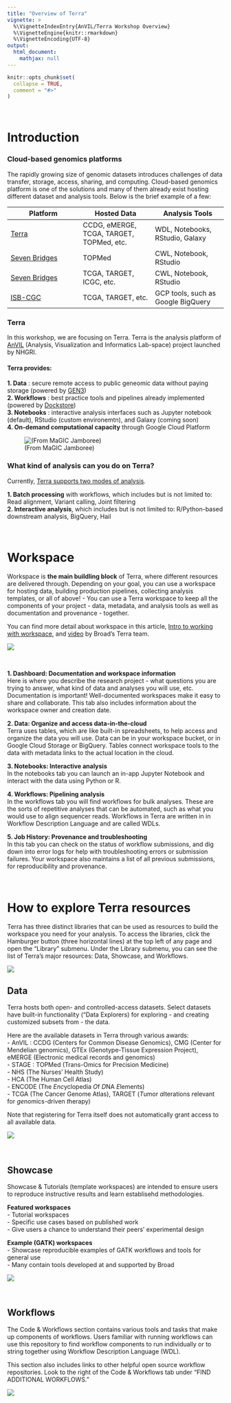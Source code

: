 ```yaml
---
title: "Overview of Terra"
vignette: >
  %\VignetteIndexEntry{AnVIL/Terra Workshop Overview}
  %\VignetteEngine{knitr::rmarkdown}
  %\VignetteEncoding{UTF-8}
output:
  html_document:
    mathjax: null
---
```



```r
knitr::opts_chunk$set(
  collapse = TRUE,
  comment = "#>"
)
```

<br>

# Introduction
### Cloud-based genomics platforms
The rapidly growing size of genomic datasets introduces challenges of data transfer, 
storage, access, sharing, and computing. Cloud-based genomics platform is one of 
the solutions and many of them already exist hosting different dataset and analysis
tools. Below is the brief example of a few:

|Platform | Hosted Data | Analysis Tools |
|---|---|---|
| [Terra](https://anvil.terra.bio/) | CCDG, eMERGE, TCGA, TARGET, TOPMed, etc. | WDL, Notebooks, RStudio, Galaxy |
| [Seven Bridges](https://biodatacatalyst.nhlbi.nih.gov/platforms/seven-bridges) | TOPMed | CWL, Notebook, RStudio |
| [Seven Bridges](http://www.cancergenomicscloud.org/)| TCGA, TARGET, ICGC, etc. | CWL, Notebook, RStudio |
| [ISB-CGC](https://isb-cgc.appspot.com/) | TCGA, TARGET, etc. | GCP tools, such as Google BigQuery |


### Terra
In this workshop, we are focusing on Terra. Terra is the analysis platform  of [AnVIL](https://anvilproject.org/) (Analysis, Visualization and Informatics Lab-space) project launched by NHGRI.

#### Terra provides:   
**1. Data** : secure remote access to public geneomic data without paying storage (powered by [GEN3](https://gen3.org/))       
**2. Workflows** : best practice tools and pipelines already implemented (powered by [Dockstore](https://dockstore.org/))    
**3. Notebooks** : interactive analysis interfaces such as Jupyter notebook (default), 
RStudio (custom environemtn), and Galaxy (coming soon)       
**4. On-demand computational capacity** through Google Cloud Platform   

![(From MaGIC Jamboree)](images/AnVIL_ecosystem.png)

### What kind of analysis can you do on Terra?
Currently, [Terra supports two modes of analysis](https://support.terra.bio/hc/en-us/articles/360022714931-What-kind-of-analysis-can-you-do-on-Terra-). 

**1. Batch processing** with workflows, which includes but is not limited to: Read 
alignment, Variant calling, Joint filtering    
**2. Interactive analysis**, which includes but is not limited to: R/Python-based 
downstream analysis, BigQuery, Hail   

<br>

# Workspace
Workspace is **the main buildling block** of Terra, where different resources are delivered 
through. Depending on your goal, you can use a workspace for hosting data, building production
pipelines, collecting analysis templates, or all of above! - You can use a Terra 
workspace to keep all the components of your project - data, metadata, and analysis 
tools as well as documentation and provenance - together.

You can find more detail about workspace in this article, [Intro to working with workspace](https://support.terra.bio/hc/en-us/articles/360024743371-Intro-to-working-with-workspaces), and [video](https://youtu.be/ONc1Wf7rEuw) by Broad's Terra team.

![](images/workspace.png)

<br>

**1. Dashboard: Documentation and workspace information**  
Here is where you describe the research project - what questions you are trying to answer, what kind of data and analyses you will use, etc. Documentation is important! Well-documented workspaces make it easy to share and collaborate. This tab also includes information about the workspace owner and creation date. 

**2. Data: Organize and access data-in-the-cloud**    
Terra uses tables, which are like built-in spreadsheets, to help access and organize the data you will use. Data can be in your workspace bucket, or in Google Cloud Storage or BigQuery. Tables connect workspace tools to the data with metadata links to the actual location in the cloud.

**3. Notebooks: Interactive analysis**   
In the notebooks tab you can launch an in-app Jupyter Notebook and interact with the data using Python or R. 

**4. Workflows: Pipelining analysis**   
In the workflows tab you will find workflows for bulk analyses. These are the sorts of repetitive analyses that can be automated, such as what you would use to align sequencer reads. Workflows in Terra are written in in Workflow Description Language and are called WDLs. 

**5. Job History: Provenance and troubleshooting**   
In this tab you can check on the status of workflow submissions, and dig down into error logs for help with troubleshooting errors or submission failures. Your workspace also maintains a list of all previous submissions, for reproducibility and provenance.  


<br>

# How to explore Terra resources
Terra has three distinct libraries that can be used as resources to build the workspace 
you need for your analysis. To access the libraries, click the Hamburger button (three 
horizontal lines) at the top left of any page and open the "Library" submenu. Under the 
Library submenu, you can see the list of Terra's major resources: Data, Showcase, and Workflows.

![](images/library.png)


## Data
Terra hosts both open- and controlled-access datasets. Select datasets have built-in 
functionality ("Data Explorers) for exploring - and creating customized subsets from 
- the data. 

Here are the available datasets in Terra through various awards:   
- AnVIL : CCDG (Centers for Common Disease Genomics), CMG (Center for Mendelian genomics), 
GTEx (Genotype-Tissue Expression Project), eMERGE (Electronic medical records and genomics)    
- STAGE : TOPMed  (Trans-Omics for Precision Medicine)    
- NHS (The Nurses' Health Study)      
- HCA (The Human Cell Atlas)      
- ENCODE (The *Enc*yclopedia *O*f *D*NA *E*lements)    
- TCGA (The Cancer Genome Atlas), TARGET (*T*umor *a*lterations *r*elevant for *ge*nomics-driven *t*herapy)   


Note that registering for Terra itself does not automatically grant access 
to all available data.

![](images/datasets.png)

<br>

## Showcase
Showcase & Tutorials (template workspaces) are intended to ensure users to reproduce
instructive results and learn establisehd methodologies.

**Featured workspaces**   
- Tutorial workspaces    
- Specific use cases based on published work   
- Give users a chance to understand their peers' experimental design     

**Example (GATK) workspaces**   
- Showcase reproducible examples of GATK workflows and tools for general use   
- Many contain tools developed at and supported by Broad   

![](images/showcase_tutorial.png)

<br>

## Workflows
The Code & Workflows section contains various tools and tasks that make up components of workflows. Users familiar with running workflows can use this repository to find workflow components to run individually or to string together using Workflow Description Language (WDL).

This section also includes links to other helpful open source workflow repositories. Look to the right of the Code & Workflows tab under "FIND ADDITIONAL WORKFLOWS."

![](images/code_workflows.png)



